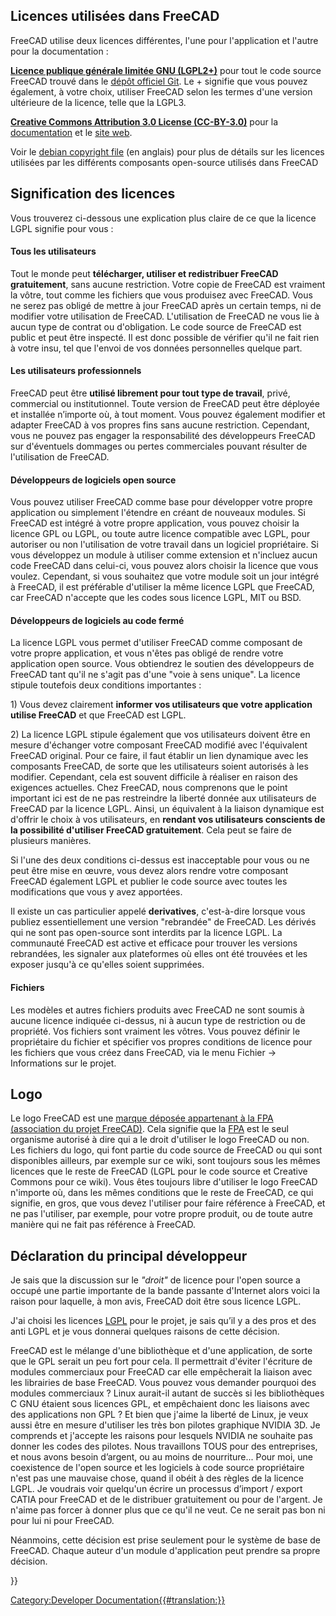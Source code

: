 <languages/>

{{Docnav/fr
|[[Dialog_creation/fr|Création d'une fenêtre de dialogue]]
|[[Compile_on_Windows/fr|Compiler sous Windows]]
}}

{{TOCright}}

<span id="Licenses_used_in_FreeCAD"></span>
== Licences utilisées dans FreeCAD ==

FreeCAD utilise deux licences différentes, l'une pour l'application et l'autre pour la documentation :

'''[https://fr.wikipedia.org/wiki/Licence_publique_g%C3%A9n%C3%A9rale_limit%C3%A9e_GNU Licence publique générale limitée GNU (LGPL2+)]''' pour tout le code source FreeCAD trouvé dans le [https://github.com/FreeCAD/FreeCAD dépôt officiel Git]. Le + signifie que vous pouvez également, à votre choix, utiliser FreeCAD selon les termes d'une version ultérieure de la licence, telle que la LGPL3.

'''[http://creativecommons.org/licenses/by/3.0/ Creative Commons Attribution 3.0 License (CC-BY-3.0)]''' pour la [https://wiki.freecad.org/Main_Page/fr documentation] et le [https://www.freecad.org/index.php?lang=fr site web].

Voir le [https://github.com/FreeCAD/FreeCAD/blob/master/package/debian/copyright debian copyright file] (en anglais) pour plus de détails sur les licences utilisées par les différents composants open-source utilisés dans FreeCAD

<span id="Impact_of_the_licenses"></span>
== Signification des licences ==

Vous trouverez ci-dessous une explication plus claire de ce que la licence LGPL signifie pour vous :

<span id="All_users"></span>
==== Tous les utilisateurs ====

Tout le monde peut '''télécharger, utiliser et redistribuer FreeCAD gratuitement''', sans aucune restriction. Votre copie de FreeCAD est vraiment la vôtre, tout comme les fichiers que vous produisez avec FreeCAD. Vous ne serez pas obligé de mettre à jour FreeCAD après un certain temps, ni de modifier votre utilisation de FreeCAD. L'utilisation de FreeCAD ne vous lie à aucun type de contrat ou d'obligation. Le code source de FreeCAD est public et peut être inspecté. Il est donc possible de vérifier qu'il ne fait rien à votre insu, tel que l'envoi de vos données personnelles quelque part.

<span id="Professional_users"></span>
==== Les utilisateurs professionnels ====

FreeCAD peut être '''utilisé librement pour tout type de travail''', privé, commercial ou institutionnel. Toute version de FreeCAD peut être déployée et installée n’importe où, à tout moment. Vous pouvez également modifier et adapter FreeCAD à vos propres fins sans aucune restriction. Cependant, vous ne pouvez pas engager la responsabilité des développeurs FreeCAD sur d'éventuels dommages ou pertes commerciales pouvant résulter de l'utilisation de FreeCAD.

<span id="Open-source_software_developers"></span>
==== Développeurs de logiciels open source ====

Vous pouvez utiliser FreeCAD comme base pour développer votre propre application ou simplement l'étendre en créant de nouveaux modules. Si FreeCAD est intégré à votre propre application, vous pouvez choisir la licence GPL ou LGPL, ou toute autre licence compatible avec LGPL, pour autoriser ou non l'utilisation de votre travail dans un logiciel propriétaire. Si vous développez un module à utiliser comme extension et n'incluez aucun code FreeCAD dans celui-ci, vous pouvez alors choisir la licence que vous voulez. Cependant, si vous souhaitez que votre module soit un jour intégré à FreeCAD, il est préférable d'utiliser la même licence LGPL que FreeCAD, car FreeCAD n'accepte que les codes sous licence LGPL, MIT ou BSD.

<span id="Closed-source_software_developers"></span>
==== Développeurs de logiciels au code fermé ====

La licence LGPL vous permet d'utiliser FreeCAD comme composant de votre propre application, et vous n'êtes pas obligé de rendre votre application open source. Vous obtiendrez le soutien des développeurs de FreeCAD tant qu'il ne s'agit pas d'une "voie à sens unique". La licence stipule toutefois deux conditions importantes :

1) Vous devez clairement '''informer vos utilisateurs que votre application utilise FreeCAD''' et que FreeCAD est LGPL.

2) La licence LGPL stipule également que vos utilisateurs doivent être en mesure d'échanger votre composant FreeCAD modifié avec l'équivalent FreeCAD original. Pour ce faire, il faut établir un lien dynamique avec les composants FreeCAD, de sorte que les utilisateurs soient autorisés à les modifier. Cependant, cela est souvent difficile à réaliser en raison des exigences actuelles. Chez FreeCAD, nous comprenons que le point important ici est de ne pas restreindre la liberté donnée aux utilisateurs de FreeCAD par la licence LGPL. Ainsi, un équivalent à la liaison dynamique est d'offrir le choix à vos utilisateurs, en '''rendant vos utilisateurs conscients de la possibilité d'utiliser FreeCAD gratuitement'''. Cela peut se faire de plusieurs manières.

Si l'une des deux conditions ci-dessus est inacceptable pour vous ou ne peut être mise en œuvre, vous devez alors rendre votre composant FreeCAD également LGPL et publier le code source avec toutes les modifications que vous y avez apportées.

Il existe un cas particulier appelé '''derivatives''', c'est-à-dire lorsque vous publiez essentiellement une version "rebrandée" de FreeCAD. Les dérivés qui ne sont pas open-source sont interdits par la licence LGPL. La communauté FreeCAD est active et efficace pour trouver les versions rebrandées, les signaler aux plateformes où elles ont été trouvées et les exposer jusqu'à ce qu'elles soient supprimées.

<span id="Files"></span>
==== Fichiers ====

Les modèles et autres fichiers produits avec FreeCAD ne sont soumis à aucune licence indiquée ci-dessus, ni à aucun type de restriction ou de propriété. Vos fichiers sont vraiment les vôtres. Vous pouvez définir le propriétaire du fichier et spécifier vos propres conditions de licence pour les fichiers que vous créez dans FreeCAD, via le menu Fichier → Informations sur le projet.

== Logo ==

Le logo FreeCAD est une [https://fpa.freecad.org/documents/Trademark.pdf marque déposée appartenant à la FPA (association du projet FreeCAD)]. Cela signifie que la [https://fpa.freecad.org FPA] est le seul organisme autorisé à dire qui a le droit d'utiliser le logo FreeCAD ou non. Les fichiers du logo, qui font partie du code source de FreeCAD ou qui sont disponibles ailleurs, par exemple sur ce wiki, sont toujours sous les mêmes licences que le reste de FreeCAD (LGPL pour le code source et Creative Commons pour ce wiki). Vous êtes toujours libre d'utiliser le logo FreeCAD n'importe où, dans les mêmes conditions que le reste de FreeCAD, ce qui signifie, en gros, que vous devez l'utiliser pour faire référence à FreeCAD, et ne pas l'utiliser, par exemple, pour votre propre produit, ou de toute autre manière qui ne fait pas référence à FreeCAD.

<span id="Statement_of_the_main_developer"></span>
== Déclaration du principal développeur ==

Je sais que la discussion sur le ''"droit"'' de licence pour l'open source a occupé une partie importante de la bande passante d'Internet alors voici la raison pour laquelle, à mon avis, FreeCAD doit être sous licence LGPL.

J'ai choisi les licences [http://fr.wikipedia.org/wiki/Licence_publique_g%C3%A9n%C3%A9rale_limit%C3%A9e_GNU LGPL] pour le projet, je sais qu’il y a des pros et des anti LGPL et je vous donnerai quelques raisons de cette décision.

FreeCAD est le mélange d'une bibliothèque et d'une application, de sorte que le GPL serait un peu fort pour cela. Il permettrait d'éviter l'écriture de modules commerciaux pour FreeCAD car elle empêcherait la liaison avec les librairies de base FreeCAD. Vous pouvez vous demander pourquoi des modules commerciaux ? Linux aurait-il autant de succès si les bibliothèques C GNU étaient sous licences GPL, et empêchaient donc les liaisons avec des applications non GPL ? Et bien que j'aime la liberté de Linux, je veux aussi être en mesure d'utiliser les très bon pilotes graphique NVIDIA 3D. Je comprends et j'accepte les raisons pour lesquels NVIDIA ne souhaite pas donner les codes des pilotes. Nous travaillons TOUS pour des entreprises, et nous avons besoin d’argent, ou au moins de nourriture... Pour moi, une coexistence de l'open source et les logiciels à code source propriétaire n'est pas une mauvaise chose, quand il obéit à des règles de la licence LGPL. Je voudrais voir quelqu'un écrire un processus d’import / export CATIA pour FreeCAD et de le distribuer gratuitement ou pour de l'argent. Je n'aime pas forcer à donner plus que ce qu'il ne veut. Ce ne serait pas bon ni pour lui ni pour FreeCAD.

Néanmoins, cette décision est prise seulement pour le système de base de FreeCAD. Chaque auteur d'un module d'application peut prendre sa propre décision.

{{Quote|Jürgen Riegel|15 October 2006}}


{{Docnav/fr
|[[Dialog_creation/fr|Création d'une fenêtre de dialogue]]
|[[Compile_on_Windows/fr|Compiler sous Windows]]
}}

{{Userdocnavi{{#translation:}}}}
[[Category:Developer Documentation{{#translation:}}]]